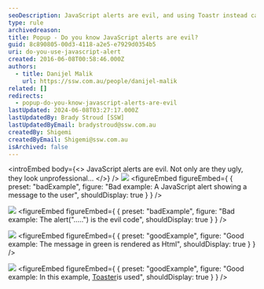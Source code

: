```yaml
---
seoDescription: JavaScript alerts are evil, and using Toastr instead can improve user experience with customizable notifications.
type: rule
archivedreason:
title: Popup - Do you know JavaScript alerts are evil?
guid: 8c890805-00d3-4118-a2e5-e7929d0354b5
uri: do-you-use-javascript-alert
created: 2016-06-08T00:58:46.000Z
authors:
  - title: Danijel Malik
    url: https://ssw.com.au/people/danijel-malik
related: []
redirects:
  - popup-do-you-know-javascript-alerts-are-evil
lastUpdated: 2024-06-08T03:27:17.000Z
lastUpdatedBy: Brady Stroud [SSW]
lastUpdatedByEmail: bradystroud@ssw.com.au
createdBy: Shigemi
createdByEmail: Shigemi@ssw.com.au
isArchived: false
---
```


<introEmbed
  body={<>
JavaScript alerts are evil. Not only are they ugly, they look unprofessional...
  </>}
/>
![](/uploads/rules/do-you-use-javascript-alert/JS_Alert.png)
<figureEmbed figureEmbed={ {
  preset: "badExample",
  figure: "Bad example: A JavaScript alert showing a message to the user",
  shouldDisplay: true
} } />


![](/uploads/rules/do-you-use-javascript-alert/JSAlert_Code.png)
<figureEmbed figureEmbed={ {
  preset: "badExample",
  figure: "Bad example: The alert(\".....\") is the evil code",
  shouldDisplay: true
} } />


![](/uploads/rules/do-you-use-javascript-alert/Toastr_Alert.png)
<figureEmbed figureEmbed={ {
  preset: "goodExample",
  figure: "Good example: The message in green is rendered as Html",
  shouldDisplay: true
} } />


![](/uploads/rules/do-you-use-javascript-alert/JS_Alert_2.png)
<figureEmbed figureEmbed={ {
  preset: "goodExample",
  figure: "Good example: In this example, [Toaster](https://github.com/CodeSeven/toastr)is used",
  shouldDisplay: true
} } />
